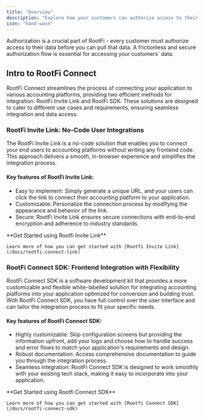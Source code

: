 ```yaml
---
title: "Overview"
description: "Explore how your customers can authorize access to their data"
icon: "hand-wave"
---
```


Authorization is a crucial part of RootFi - every customer must authorize access to their data before you can pull that data. A frictionless and secure authorization flow is essential for accessing your customers' data.

## Intro to RootFi Connect

RootFi Connect streamlines the process of connecting your application to various accounting platforms, providing two efficient methods for integration: RootFi Invite Link and RootFi SDK. These solutions are designed to cater to different use cases and requirements, ensuring seamless integration and data access.

### RootFi Invite Link: No-Code User Integrations

The RootFi Invite Link is a no-code solution that enables you to connect your end users to accounting platforms without writing any frontend code. This approach delivers a smooth, in-browser experience and simplifies the integration process.

#### Key features of RootFi Invite Link:

- Easy to implement: Simply generate a unique URL, and your users can click the link to connect their accounting platform to your application.
- Customizable: Personalize the connection process by modifying the appearance and behavior of the link.
- Secure: RootFi Invite Link ensures secure connections with end-to-end encryption and adherence to industry standards.

<Note>
    **Get Started using Rootfi Invite Link**

    Learn more of how you can get started with [Rootfi Invite Link](/docs/rootfi-connect-link)

</Note>
  
### RootFi Connect SDK: Frontend Integration with Flexibility

RootFi Connect SDK is a software development kit that provides a more customizable and flexible white-labelled solution for integrating accounting platforms into your application optimized for conversion and building trust. With RootFi Connect SDK, you have full control over the user interface and can tailor the integration process to fit your specific needs.

#### Key features of RootFi Connect SDK:

- Highly customizable: Skip configuration screens but providing the information upfront, add your logo and choose how to handle success and error flows to match your application's requirements and design.
- Robust documentation: Access comprehensive documentation to guide you through the integration process.
- Seamless integration: RootFi Connect SDK is designed to work smoothly with your existing tech stack, making it easy to incorporate into your application.

<Note>
    **Get Started using Rootfi Connect SDK**

    Learn more of how you can get started with [Rootfi Connect SDK](/docs/rootfi-connect-sdk)

</Note>
